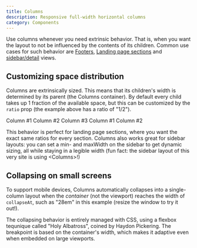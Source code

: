 ```yaml
---
title: Columns
description: Responsive full-width horizontal columns
category: Components
---
```



Use columns whenever you need extrinsic behavior. That is, when you want the layout to not be influenced by the contents of its children. Common use cases for such behavior are [Footers](/examples/footer), [Landing page sections](/examples/landing-page-section) and [sidebar/detail](/examples/sidebar-details) views.

## Customizing space distribution

Columns are extrinsically sized. This means that its children's width is determined by its parent (the Columns container). By default every child takes up 1 fraction of the available space, but this can be customized by the `ratio` prop (the example above has a ratio of "1/2").

<Columns ratio='1/3/1'>
  <Box>Column #1</Box>
  <Box>Column #2</Box>
  <Box>Column #3</Box>
</Columns>

<Columns ratio='1/2'>
  <Box>Column #1</Box>
  <Box>Column #2</Box>
</Columns>

This behavior is perfect for landing page sections, where you want the exact same ratios for every section. Columns also works great for sidebar layouts: you can set a min- and maxWidth on the sidebar to get dynamic sizing, all while staying in a legible width (fun fact: the sidebar layout of this very site is using \<Columns>!)

## Collapsing on small screens

To support mobile devices, Columns automatically collapses into a single-column layout when the *container* (not the viewport) reaches the width of `collapseAt`, such as "28em" in this example (resize the window to try it out!).

The collapsing behavior is entirely managed with CSS, using a flexbox tequnique called "Holy Albatross", coined by Haydon Pickering. The breakpoint is based on the container's width, which makes it adaptive even when embedded on large viewports.
